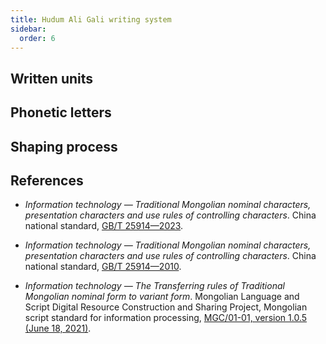 ```yaml
---
title: Hudum Ali Gali writing system
sidebar:
  order: 6
---
```




## Written units

<WrittenUnitTable locale={locale} />

## Phonetic letters

<LetterTable locale={locale} />

## Shaping process

## References

- _Information technology — Traditional Mongolian nominal characters, presentation characters and use rules of controlling characters_. China national standard, [GB/T 25914—2023](https://openstd.samr.gov.cn/bzgk/gb/newGbInfo?hcno=BD6429DE5A7FC782FAAE13938A07166E).

- _Information technology — Traditional Mongolian nominal characters, presentation characters and use rules of controlling characters_. China national standard, [GB/T 25914—2010](https://openstd.samr.gov.cn/bzgk/gb/newGbInfo?hcno=62808E0BCB8246A287CFD9CF795ECF94).

- _Information technology — The Transferring rules of Traditional Mongolian nominal form to variant form_. Mongolian Language and Script Digital Resource Construction and Sharing Project, Mongolian script standard for information processing, [MGC/01-01, version 1.0.5 (June 18, 2021)](<http://rule.xueruhai.com/pdf/MGC01-01-%E6%A0%87%E5%87%86%E5%85%A8%E6%96%87V1.0.5(20210618).pdf>).

